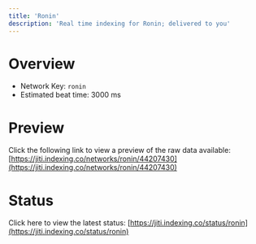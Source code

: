 ```yaml
---
title: 'Ronin'
description: 'Real time indexing for Ronin; delivered to you'
---
```


# Overview
- Network Key: `ronin`
- Estimated beat time: 3000 ms

# Preview
Click the following link to view a preview of the raw data available: [https://jiti.indexing.co/networks/ronin/44207430](https://jiti.indexing.co/networks/ronin/44207430)

# Status
Click here to view the latest status: [https://jiti.indexing.co/status/ronin](https://jiti.indexing.co/status/ronin)
